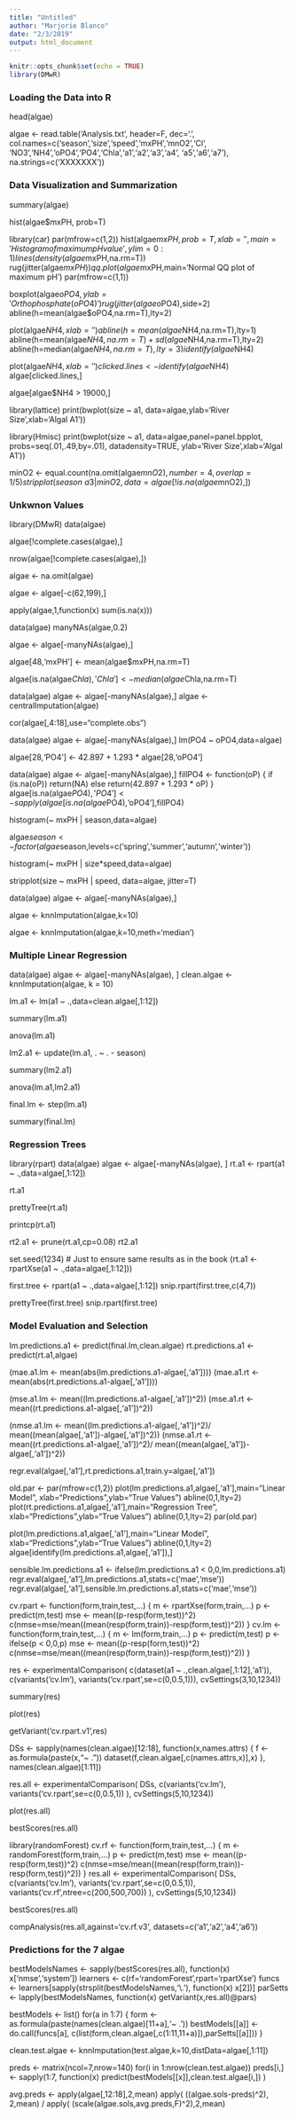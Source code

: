 ```yaml
---
title: "Untitled"
author: "Marjorie Blanco"
date: "2/3/2019"
output: html_document
---
```


```r
knitr::opts_chunk$set(echo = TRUE)
library(DMwR)
```


### Loading the Data into R


head(algae)


algae <- read.table('Analysis.txt',
          header=F,
          dec='.',
          col.names=c('season','size','speed','mxPH','mnO2','Cl',
          'NO3','NH4','oPO4','PO4','Chla','a1','a2','a3','a4',
          'a5','a6','a7'),
          na.strings=c('XXXXXXX'))



### Data Visualization and Summarization

summary(algae)

hist(algae$mxPH, prob=T)


library(car)
par(mfrow=c(1,2))
hist(algae$mxPH, prob=T, xlab='',
      main='Histogram of maximum pH value',ylim=0:1)
lines(density(algae$mxPH,na.rm=T))
rug(jitter(algae$mxPH))
qq.plot(algae$mxPH,main='Normal QQ plot of maximum pH')
par(mfrow=c(1,1))




boxplot(algae$oPO4,ylab='Orthophosphate (oPO4)')
rug(jitter(algae$oPO4),side=2)
abline(h=mean(algae$oPO4,na.rm=T),lty=2)




plot(algae$NH4,xlab='')
abline(h=mean(algae$NH4,na.rm=T),lty=1)
abline(h=mean(algae$NH4,na.rm=T)+sd(algae$NH4,na.rm=T),lty=2)
abline(h=median(algae$NH4,na.rm=T),lty=3)
identify(algae$NH4)


plot(algae$NH4,xlab='')
clicked.lines <- identify(algae$NH4)
algae[clicked.lines,]


algae[algae$NH4 > 19000,]


library(lattice)
print(bwplot(size ~ a1, data=algae,ylab='River Size',xlab='Algal A1'))


library(Hmisc)
print(bwplot(size ~ a1, data=algae,panel=panel.bpplot, 
        probs=seq(.01,.49,by=.01), datadensity=TRUE,
        ylab='River Size',xlab='Algal A1'))


minO2 <- equal.count(na.omit(algae$mnO2),
                     number=4,overlap=1/5)
stripplot(season ~ a3|minO2,
          data=algae[!is.na(algae$mnO2),])



### Unkwnon Values

library(DMwR)
data(algae)


algae[!complete.cases(algae),]


nrow(algae[!complete.cases(algae),])


algae <- na.omit(algae)


algae <- algae[-c(62,199),]


apply(algae,1,function(x) sum(is.na(x)))


data(algae)
manyNAs(algae,0.2)


algae <- algae[-manyNAs(algae),]


algae[48,'mxPH'] <- mean(algae$mxPH,na.rm=T)


algae[is.na(algae$Chla),'Chla'] <- median(algae$Chla,na.rm=T)


data(algae)
algae <- algae[-manyNAs(algae),]
algae <- centralImputation(algae)


cor(algae[,4:18],use="complete.obs")


data(algae)
algae <- algae[-manyNAs(algae),]
lm(PO4 ~ oPO4,data=algae)


algae[28,'PO4'] <- 42.897 + 1.293 * algae[28,'oPO4']


data(algae)
algae <- algae[-manyNAs(algae),]
fillPO4 <- function(oP) {
   if (is.na(oP)) return(NA)
   else return(42.897 + 1.293 * oP)
}
algae[is.na(algae$PO4),'PO4'] <- 
    sapply(algae[is.na(algae$PO4),'oPO4'],fillPO4)


histogram(~ mxPH | season,data=algae)


algae$season <- factor(algae$season,levels=c('spring','summer','autumn','winter'))


histogram(~ mxPH | size*speed,data=algae) 


stripplot(size ~ mxPH | speed, data=algae, jitter=T)


data(algae)
algae <- algae[-manyNAs(algae),]


algae <- knnImputation(algae,k=10)


algae <- knnImputation(algae,k=10,meth='median')




### Multiple Linear Regression

data(algae)
algae <- algae[-manyNAs(algae), ]
clean.algae <- knnImputation(algae, k = 10)


lm.a1 <- lm(a1 ~ .,data=clean.algae[,1:12])


summary(lm.a1)


anova(lm.a1)


lm2.a1 <- update(lm.a1, . ~ . - season)


summary(lm2.a1)


anova(lm.a1,lm2.a1)


final.lm <- step(lm.a1)


summary(final.lm)




### Regression Trees

library(rpart)
data(algae)
algae <- algae[-manyNAs(algae), ]
rt.a1 <- rpart(a1 ~ .,data=algae[,1:12])


rt.a1


prettyTree(rt.a1)


printcp(rt.a1)


rt2.a1 <- prune(rt.a1,cp=0.08)
rt2.a1


set.seed(1234) # Just to ensure  same results as in the book
(rt.a1 <- rpartXse(a1 ~ .,data=algae[,1:12]))


first.tree <- rpart(a1 ~ .,data=algae[,1:12])
snip.rpart(first.tree,c(4,7))



prettyTree(first.tree)
snip.rpart(first.tree)



### Model Evaluation and Selection

lm.predictions.a1 <- predict(final.lm,clean.algae)
rt.predictions.a1 <- predict(rt.a1,algae)


(mae.a1.lm <- mean(abs(lm.predictions.a1-algae[,'a1'])))
(mae.a1.rt <- mean(abs(rt.predictions.a1-algae[,'a1'])))


(mse.a1.lm <- mean((lm.predictions.a1-algae[,'a1'])^2))
(mse.a1.rt <- mean((rt.predictions.a1-algae[,'a1'])^2))


(nmse.a1.lm <- mean((lm.predictions.a1-algae[,'a1'])^2)/
                mean((mean(algae[,'a1'])-algae[,'a1'])^2))
(nmse.a1.rt <- mean((rt.predictions.a1-algae[,'a1'])^2)/
                mean((mean(algae[,'a1'])-algae[,'a1'])^2))


regr.eval(algae[,'a1'],rt.predictions.a1,train.y=algae[,'a1'])


old.par <- par(mfrow=c(1,2))
plot(lm.predictions.a1,algae[,'a1'],main="Linear Model",
     xlab="Predictions",ylab="True Values")
abline(0,1,lty=2)
plot(rt.predictions.a1,algae[,'a1'],main="Regression Tree",
     xlab="Predictions",ylab="True Values")
abline(0,1,lty=2)
par(old.par)



plot(lm.predictions.a1,algae[,'a1'],main="Linear Model",
     xlab="Predictions",ylab="True Values")
abline(0,1,lty=2)
algae[identify(lm.predictions.a1,algae[,'a1']),]



sensible.lm.predictions.a1 <- ifelse(lm.predictions.a1 < 0,0,lm.predictions.a1)
regr.eval(algae[,'a1'],lm.predictions.a1,stats=c('mae','mse'))
regr.eval(algae[,'a1'],sensible.lm.predictions.a1,stats=c('mae','mse'))


cv.rpart <- function(form,train,test,...) {
  m <- rpartXse(form,train,...)
  p <- predict(m,test)
  mse <- mean((p-resp(form,test))^2)
  c(nmse=mse/mean((mean(resp(form,train))-resp(form,test))^2))
}
cv.lm <- function(form,train,test,...) {
  m <- lm(form,train,...)
  p <- predict(m,test)
  p <- ifelse(p < 0,0,p)
  mse <- mean((p-resp(form,test))^2)
  c(nmse=mse/mean((mean(resp(form,train))-resp(form,test))^2))
}


res <- experimentalComparison(
            c(dataset(a1 ~ .,clean.algae[,1:12],'a1')),
            c(variants('cv.lm'), 
              variants('cv.rpart',se=c(0,0.5,1))),
            cvSettings(3,10,1234))


summary(res)


plot(res)


getVariant('cv.rpart.v1',res)


DSs <- sapply(names(clean.algae)[12:18],
         function(x,names.attrs) { 
           f <- as.formula(paste(x,"~ ."))
           dataset(f,clean.algae[,c(names.attrs,x)],x) 
         },
         names(clean.algae)[1:11])

res.all <- experimentalComparison(
                  DSs,
                  c(variants('cv.lm'),
                    variants('cv.rpart',se=c(0,0.5,1))
                   ),
                  cvSettings(5,10,1234))


plot(res.all)


bestScores(res.all)


library(randomForest)
cv.rf <- function(form,train,test,...) {
  m <- randomForest(form,train,...)
  p <- predict(m,test)
  mse <- mean((p-resp(form,test))^2)
  c(nmse=mse/mean((mean(resp(form,train))-resp(form,test))^2))
}
res.all <- experimentalComparison(
                  DSs,
                  c(variants('cv.lm'),
                    variants('cv.rpart',se=c(0,0.5,1)),
                    variants('cv.rf',ntree=c(200,500,700))
                   ),
                  cvSettings(5,10,1234))


bestScores(res.all)


compAnalysis(res.all,against='cv.rf.v3',
               datasets=c('a1','a2','a4','a6'))




### Predictions for the 7 algae

bestModelsNames <- sapply(bestScores(res.all),
                          function(x) x['nmse','system'])
learners <- c(rf='randomForest',rpart='rpartXse') 
funcs <- learners[sapply(strsplit(bestModelsNames,'\\.'),
                        function(x) x[2])]
parSetts <- lapply(bestModelsNames,
                   function(x) getVariant(x,res.all)@pars)

bestModels <- list()
for(a in 1:7) {
  form <- as.formula(paste(names(clean.algae)[11+a],'~ .'))
  bestModels[[a]] <- do.call(funcs[a],
          c(list(form,clean.algae[,c(1:11,11+a)]),parSetts[[a]]))
}


clean.test.algae <- knnImputation(test.algae,k=10,distData=algae[,1:11])


preds <- matrix(ncol=7,nrow=140)
for(i in 1:nrow(clean.test.algae)) 
  preds[i,] <- sapply(1:7,
                      function(x) 
                        predict(bestModels[[x]],clean.test.algae[i,])
                     )


avg.preds <- apply(algae[,12:18],2,mean)
apply( ((algae.sols-preds)^2),           2,mean) / 
apply( (scale(algae.sols,avg.preds,F)^2),2,mean)


